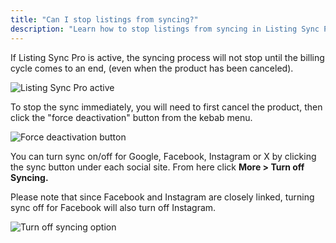 ```yaml
---
title: "Can I stop listings from syncing?"
description: "Learn how to stop listings from syncing in Listing Sync Pro"
---
```


If Listing Sync Pro is active, the syncing process will not stop until the billing cycle comes to an end, (even when the product has been canceled).

![Listing Sync Pro active](/img/listing-sync/listing-sync-active.jpg)

To stop the sync immediately, you will need to first cancel the product, then click the "force deactivation" button from the kebab menu.

![Force deactivation button](/img/listing-sync/force-deactivation-button.jpg)

You can turn sync on/off for Google, Facebook, Instagram or X by clicking the sync button under each social site. From here click **More > Turn off Syncing.**

Please note that since Facebook and Instagram are closely linked, turning sync off for Facebook will also turn off Instagram.

![Turn off syncing option](/img/listing-sync/turn-off-syncing.jpg)